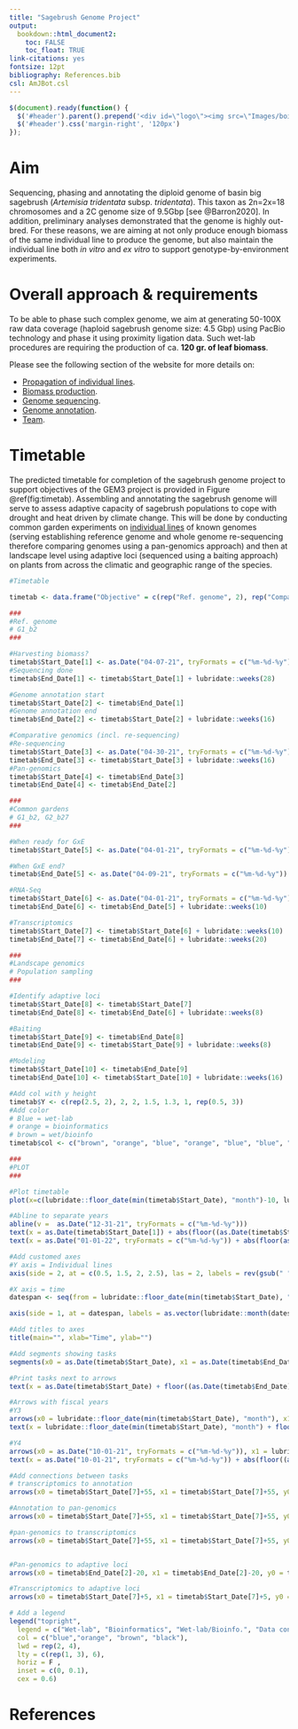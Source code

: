 ```yaml
---
title: "Sagebrush Genome Project"
output:
  bookdown::html_document2: 
    toc: FALSE
    toc_float: TRUE
link-citations: yes
fontsize: 12pt
bibliography: References.bib
csl: AmJBot.csl
---
```



```js
$(document).ready(function() {
  $('#header').parent().prepend('<div id=\"logo\"><img src=\"Images/boisestate-primarylogo-2color-rgb.png\" style=\"position:absolute; top:25px; right:0; padding:10px; height:120px\"></div>');
  $('#header').css('margin-right', '120px')
});
```

# Aim

Sequencing, phasing and annotating the diploid genome of basin big sagebrush (*Artemisia tridentata* subsp. *tridentata*). This taxon as 2n=2x=18 chromosomes and a 2C genome size of 9.5Gbp [see @Barron2020]. In addition, preliminary analyses demonstrated that the genome is highly out-bred. For these reasons, we are aiming at not only produce enough biomass of the same individual line to produce the genome, but also maintain the individual line both *in vitro* and *ex vitro* to support genotype-by-environment experiments. 

# Overall approach & requirements

To be able to phase such complex genome, we aim at generating 50-100X raw data coverage (haploid sagebrush genome size: 4.5 Gbp) using PacBio technology and phase it using proximity ligation data. Such wet-lab procedures are requiring the production of ca. **120 gr. of leaf biomass**.

Please see the following section of the website for more details on:

- [Propagation of individual lines](Individual_lines.html).
- [Biomass production](Biomass_production.html).
- [Genome sequencing](Sequencing.html).
- [Genome annotation](Annotation.html).
- [Team](Team.html).

# Timetable

The predicted timetable for completion of the sagebrush genome project to support objectives of the GEM3 project is provided in Figure \@ref(fig:timetab). Assembling and annotating the sagebrush genome will serve to assess adaptive capacity of sagebrush populations to cope with drought and heat driven by climate change. This will be done by conducting common garden experiments on [individual lines](Individual_lines.html) of known genomes (serving establishing reference genome and whole genome re-sequencing therefore comparing genomes using a pan-genomics approach) and then at landscape level using adaptive loci (sequenced using a baiting approach) on plants from across the climatic and geographic range of the species.  

```r
#Timetable

timetab <- data.frame("Objective" = c(rep("Ref. genome", 2), rep("Comparative genomics",2), rep("Common gardens", 3), rep("Landscape genomics",3)), "Task" = c("Seq., phasing & assembly", "Annotation", "Re-sequencing","Pan-genomics","GxE exp.", "RNA-seq", "Transcriptomics", "Identify adaptive loci", "Baiting", "Modeling"), "Start_Date" = lubridate::mdy(rep("NA", 10)), "End_Date" = lubridate::mdy(rep("NA", 10)))

###
#Ref. genome
# G1_b2
###

#Harvesting biomass?
timetab$Start_Date[1] <- as.Date("04-07-21", tryFormats = c("%m-%d-%y")) 
#Sequencing done
timetab$End_Date[1] <- timetab$Start_Date[1] + lubridate::weeks(28)

#Genome annotation start
timetab$Start_Date[2] <- timetab$End_Date[1]
#Genome annotation end
timetab$End_Date[2] <- timetab$Start_Date[2] + lubridate::weeks(16)

#Comparative genomics (incl. re-sequencing)
#Re-sequencing
timetab$Start_Date[3] <- as.Date("04-30-21", tryFormats = c("%m-%d-%y"))
timetab$End_Date[3] <- timetab$Start_Date[3] + lubridate::weeks(16)
#Pan-genomics
timetab$Start_Date[4] <- timetab$End_Date[3]
timetab$End_Date[4] <- timetab$End_Date[2]

###
#Common gardens
# G1_b2, G2_b27
###

#When ready for GxE
timetab$Start_Date[5] <- as.Date("04-01-21", tryFormats = c("%m-%d-%y")) + lubridate::weeks(2)

#When GxE end?
timetab$End_Date[5] <- as.Date("04-09-21", tryFormats = c("%m-%d-%y")) + lubridate::weeks(28)

#RNA-Seq
timetab$Start_Date[6] <- as.Date("04-01-21", tryFormats = c("%m-%d-%y")) + lubridate::weeks(20)
timetab$End_Date[6] <- timetab$End_Date[5] + lubridate::weeks(10)

#Transcriptomics
timetab$Start_Date[7] <- timetab$Start_Date[6] + lubridate::weeks(10)
timetab$End_Date[7] <- timetab$End_Date[6] + lubridate::weeks(20)

###
#Landscape genomics
# Population sampling
###

#Identify adaptive loci
timetab$Start_Date[8] <- timetab$Start_Date[7]
timetab$End_Date[8] <- timetab$End_Date[6] + lubridate::weeks(8)

#Baiting
timetab$Start_Date[9] <- timetab$End_Date[8]
timetab$End_Date[9] <- timetab$Start_Date[9] + lubridate::weeks(8)

#Modeling
timetab$Start_Date[10] <- timetab$End_Date[9]
timetab$End_Date[10] <- timetab$Start_Date[10] + lubridate::weeks(16)

#Add col with y height
timetab$Y <- c(rep(2.5, 2), 2, 2, 1.5, 1.3, 1, rep(0.5, 3))
#Add color
# Blue = wet-lab
# orange = bioinformatics
# brown = wet/bioinfo
timetab$col <- c("brown", "orange", "blue", "orange", "blue", "blue", "orange", "orange", "blue", "orange")

###
#PLOT
###

#Plot timetable
plot(x=c(lubridate::floor_date(min(timetab$Start_Date), "month")-10, lubridate::round_date(max(timetab$End_Date), "month")), y= c(0,3), type="n", axes = F, ylab = "", xlab = "")

#Abline to separate years
abline(v =  as.Date("12-31-21", tryFormats = c("%m-%d-%y")))
text(x = as.Date(timetab$Start_Date[1]) + abs(floor((as.Date(timetab$Start_Date[1])-as.Date("12-31-21", tryFormats = c("%m-%d-%y")))/2)), y = 0.01, cex = 0.8, "2021")
text(x = as.Date("01-01-22", tryFormats = c("%m-%d-%y")) + abs(floor(as.Date("01-01-22", tryFormats = c("%m-%d-%y")) - as.Date(max(timetab$End_Date)))/2), y = 0.01, cex = 0.8, "2022")

#Add customed axes
#Y axis = Individual lines
axis(side = 2, at = c(0.5, 1.5, 2, 2.5), las = 2, labels = rev(gsub(" ", "\n", unique(timetab$Objective))), cex= .5, pos=lubridate::floor_date(min(timetab$Start_Date), "month"))

#X axis = time
datespan <- seq(from = lubridate::floor_date(min(timetab$Start_Date), "month"), to = lubridate::round_date(max(timetab$End_Date), "month"), "month")

axis(side = 1, at = datespan, labels = as.vector(lubridate::month(datespan, label = TRUE, abbr = T)))

#Add titles to axes
title(main="", xlab="Time", ylab="")

#Add segments showing tasks
segments(x0 = as.Date(timetab$Start_Date), x1 = as.Date(timetab$End_Date), y0 = as.numeric(timetab$Y), y1 = as.numeric(timetab$Y), lwd = 2, col = timetab$col)

#Print tasks next to arrows
text(x = as.Date(timetab$Start_Date) + floor((as.Date(timetab$End_Date)-as.Date(timetab$Start_Date))/2)  , y = timetab$Y+0.15, as.vector(timetab$Task), srt=12, cex=.7)

#Arrows with fiscal years
#Y3
arrows(x0 = lubridate::floor_date(min(timetab$Start_Date), "month"), x1 = as.Date("09-30-21", tryFormats = c("%m-%d-%y")), y0 = 0.2, y1 = 0.2, length = 0.1, angle = 10)
text(x = lubridate::floor_date(min(timetab$Start_Date), "month") + floor((as.Date("09-30-21", tryFormats = c("%m-%d-%y"))-lubridate::floor_date(min(timetab$Start_Date), "month"))/2), y = 0.3, "Year 3", cex = 0.8)

#Y4
arrows(x0 = as.Date("10-01-21", tryFormats = c("%m-%d-%y")), x1 = lubridate::floor_date(max(timetab$End_Date), "month"), y0 = 0.2, y1 = 0.2, length = 0.1, angle = 10, code = 1)
text(x = as.Date("10-01-21", tryFormats = c("%m-%d-%y")) + abs(floor((as.Date("10-01-21", tryFormats = c("%m-%d-%y"))-lubridate::floor_date(max(timetab$End_Date), "month"))/2)), y = 0.3, "Year 4", cex = 0.8)

#Add connections between tasks
# transcriptomics to annotation
arrows(x0 = timetab$Start_Date[7]+55, x1 = timetab$Start_Date[7]+55, y0 = timetab$Y[7], y1 = timetab$Y[2], score = 1, length = 0.1, lwd = 1.5, lty = 6, angle = 20, col = "black", code = 3)

#Annotation to pan-genomics
arrows(x0 = timetab$Start_Date[7]+55, x1 = timetab$Start_Date[7]+55, y0 = timetab$Y[2], y1 = timetab$Y[4], score = 1, length = 0.1, lwd = 1.5, lty = 6, angle = 20, col = "black", code = 3)

#pan-genomics to transcriptomics
arrows(x0 = timetab$Start_Date[7]+55, x1 = timetab$Start_Date[7]+55, y0 = timetab$Y[7], y1 = timetab$Y[4], score = 1, length = 0.1, lwd = 1.5, lty = 6, angle = 20, col = "black", code = 3)


#Pan-genomics to adaptive loci
arrows(x0 = timetab$End_Date[2]-20, x1 = timetab$End_Date[2]-20, y0 = timetab$Y[4], y1 = timetab$Y[8], score = 1, length = 0.1, lwd = 1.5, lty = 6, angle = 20, col = "black")

#Transcriptomics to adaptive loci
arrows(x0 = timetab$Start_Date[7]+5, x1 = timetab$Start_Date[7]+5, y0 = timetab$Y[7], y1 = timetab$Y[8], score = 1, length = 0.1, lwd = 1.5, lty = 6, angle = 20, col = "black")

# Add a legend
legend("topright", 
  legend = c("Wet-lab", "Bioinformatics", "Wet-lab/Bioinfo.", "Data connectivity"), 
  col = c("blue","orange", "brown", "black"), 
  lwd = rep(2, 4),
  lty = c(rep(1, 3), 6),
  horiz = F , 
  inset = c(0, 0.1),
  cex = 0.6)

```


# References